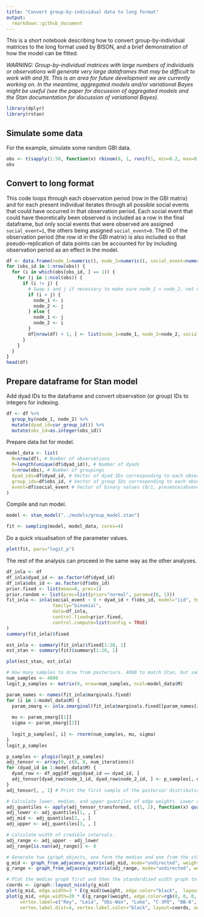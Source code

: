 ```yaml
---
title: "Convert group-by-individual data to long format"
output:
  rmarkdown::github_document
---
```


This is a short notebook describing how to convert group-by-individual matrices to the long format used by BISON, and a brief demonstration of how the model can be fitted.

*WARNING: Group-by-individual matrices with large numbers of individuals or observations will generate very large dataframes that may be difficult to work with and fit. This is an area for future development we are currently working on. In the meantime, aggregated models and/or variational Bayes might be useful (see the paper for discussion of aggregated models and the Stan documentation for discussion of variational Bayes).*

```r
library(dplyr)
library(rstan)
```

## Simulate some data

For the example, simulate some random GBI data.

```r
obs <- t(sapply(1:50, function(x) rbinom(8, 1, runif(1, min=0.2, max=0.4))))
obs
```

## Convert to long format

This code loops through each observation period (row in the GBI matrix) and for each present individual iterates through all possible social events that could have occurred in that observation period. Each social event that could have theoretically been observed is included as a row in the final dataframe, but only social events that were observed are assigned `social_event=1`, the others being assigned `social_event=0`. The ID of the observation period (the row id in the GBI matrix) is also included so that pseudo-replication of data points can be accounted for by including observation period as an effect in the model.

```r
df <- data.frame(node_1=numeric(), node_2=numeric(), social_event=numeric(), obs_id=numeric())
for (obs_id in 1:nrow(obs)) {
  for (i in which(obs[obs_id, ] == 1)) {
    for (j in 1:ncol(obs)) {
      if (i != j) {
        # Swap i and j if necessary to make sure node_1 < node_2, not essential but makes things a bit easier when assigning dyad IDs.
        if (i < j) {
          node_1 <- i
          node_2 <- j
        } else {
          node_1 <- j
          node_2 <- i
        }
        df[nrow(df) + 1, ] <- list(node_1=node_1, node_2=node_2, social_event=(obs[obs_id, i] == obs[obs_id, j]), obs_id=obs_id)
      }
    }
  }
}
head(df)
```

## Prepare dataframe for Stan model

Add dyad IDs to the dataframe and convert observation (or group) IDs to integers for indexing.

```r
df <- df %>%
  group_by(node_1, node_2) %>%
  mutate(dyad_id=cur_group_id()) %>%
  mutate(obs_id=as.integer(obs_id))
```

Prepare data list for model.

```r
model_data <- list(
  N=nrow(df), # Number of observations
  M=length(unique(df$dyad_id)), # Number of dyads
  G=nrow(obs), # Number of groupings
  dyad_ids=df$dyad_id, # Vector of dyad IDs corresponding to each observation
  group_ids=df$obs_id, # Vector of group IDs corresponding to each observation
  event=df$social_event # Vector of binary values (0/1, presence/absence) corresponding to each observation
)
```

Compile and run model.

```r
model <- stan_model("../models/group_model.stan")
```

```r
fit <- sampling(model, model_data, cores=4)
```

Do a quick visualisation of the parameter values.

```r
plot(fit, pars="logit_p")
```
The rest of the analysis can proceed in the same way as the other analyses.

```r
df_inla <- df
df_inla$dyad_id <- as.factor(df$dyad_id)
df_inla$obs_id <- as.factor(df$obs_id)
prior.fixed <- list(mean=0, prec=1)
prior.random <- list(prec=list(prior="normal", param=c(0, 1)))
fit_inla <- inla(social_event ~ 0 + dyad_id + f(obs_id, model="iid", hyper=prior.random), 
                 family="binomial", 
                 data=df_inla,
                 control.fixed=prior.fixed,
                 control.compute=list(config = TRUE)
)
summary(fit_inla)$fixed
```

```r
est_inla <- summary(fit_inla)$fixed[1:28, 1]
est_stan <- summary(fit)$summary[1:28, 1]

plot(est_stan, est_inla)
```

```r
# How many samples to draw from posteriors. 4000 to match Stan, but samples are really cheap here so no reason not to increase this.
num_samples <- 4000
logit_p_samples <- matrix(0, nrow=num_samples, ncol=model_data$M)

param_names <- names(fit_inla$marginals.fixed)
for (i in 1:model_data$M) {
  param_zmarg <- inla.zmarginal(fit_inla$marginals.fixed[[param_names[i]]], silent=TRUE)
  
  mu <- param_zmarg[[1]]
  sigma <- param_zmarg[[2]]
  
  logit_p_samples[, i] <- rnorm(num_samples, mu, sigma)
}
logit_p_samples
```

```r
p_samples <- plogis(logit_p_samples)
adj_tensor <- array(0, c(8, 8, num_iterations))
for (dyad_id in 1:model_data$M) {
  dyad_row <- df_agg[df_agg$dyad_id == dyad_id, ]
  adj_tensor[dyad_row$node_1_id, dyad_row$node_2_id, ] <- p_samples[, dyad_id]
}
adj_tensor[, , 1] # Print the first sample of the posterior distribution over adjacency matrices
```

```r
# Calculate lower, median, and upper quantiles of edge weights. Lower and upper give credible intervals.
adj_quantiles <- apply(adj_tensor_transformed, c(1, 2), function(x) quantile(x, probs=c(0.025, 0.5, 0.975)))
adj_lower <- adj_quantiles[1, , ]
adj_mid <- adj_quantiles[2, , ]
adj_upper <- adj_quantiles[3, , ]

# Calculate width of credible intervals.
adj_range <- adj_upper - adj_lower
adj_range[is.nan(adj_range)] <- 0

# Generate two igraph objects, one form the median and one from the standardised width.
g_mid <- graph_from_adjacency_matrix(adj_mid, mode="undirected", weighted=TRUE)
g_range <- graph_from_adjacency_matrix(adj_range, mode="undirected", weighted=TRUE)

# Plot the median graph first and then the standardised width graph to show uncertainty over edges.
coords <- igraph::layout_nicely(g_mid)
plot(g_mid, edge.width=3 * E(g_mid)$weight, edge.color="black",  layout=coords)
plot(g_mid, edge.width=20 * E(g_range)$weight, edge.color=rgb(0, 0, 0, 0.25), 
     vertex.label=c("Rey", "Leia", "Obi-Wan", "Luke", "C-3PO", "BB-8", "R2-D2", "D-O"), 
     vertex.label.dist=4, vertex.label.color="black", layout=coords, add=TRUE)
```

